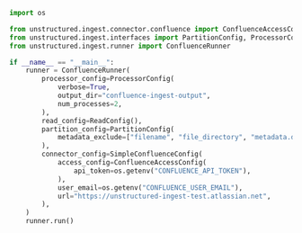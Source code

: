 ```python Python
import os

from unstructured.ingest.connector.confluence import ConfluenceAccessConfig, SimpleConfluenceConfig
from unstructured.ingest.interfaces import PartitionConfig, ProcessorConfig, ReadConfig
from unstructured.ingest.runner import ConfluenceRunner

if __name__ == "__main__":
    runner = ConfluenceRunner(
        processor_config=ProcessorConfig(
            verbose=True,
            output_dir="confluence-ingest-output",
            num_processes=2,
        ),
        read_config=ReadConfig(),
        partition_config=PartitionConfig(
            metadata_exclude=["filename", "file_directory", "metadata.data_source.date_processed"],
        ),
        connector_config=SimpleConfluenceConfig(
            access_config=ConfluenceAccessConfig(
                api_token=os.getenv("CONFLUENCE_API_TOKEN"),
            ),
            user_email=os.getenv("CONFLUENCE_USER_EMAIL"),
            url="https://unstructured-ingest-test.atlassian.net",
        ),
    )
    runner.run()
```
